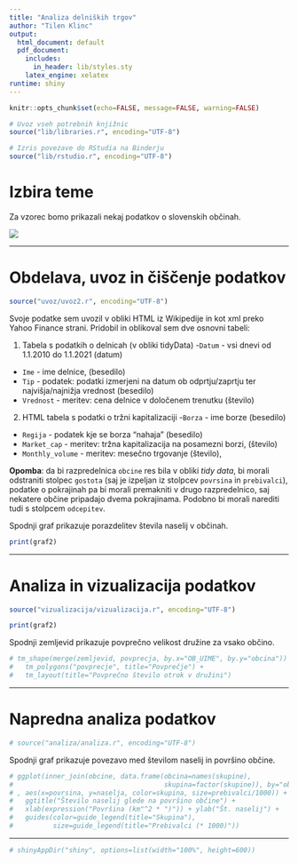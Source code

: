 ```yaml
---
title: "Analiza delniških trgov"
author: "Tilen Klinc"
output:
  html_document: default
  pdf_document:
    includes:
      in_header: lib/styles.sty
    latex_engine: xelatex
runtime: shiny
---
```


```r
knitr::opts_chunk$set(echo=FALSE, message=FALSE, warning=FALSE)

# Uvoz vseh potrebnih knjižnic
source("lib/libraries.r", encoding="UTF-8")
```

```r
# Izris povezave do RStudia na Binderju
source("lib/rstudio.r", encoding="UTF-8")
```

# Izbira teme

Za vzorec bomo prikazali nekaj podatkov o slovenskih občinah.

![](slike/cute_dog.jpg)

***

# Obdelava, uvoz in čiščenje podatkov

```r
source("uvoz/uvoz2.r", encoding="UTF-8")
```

Svoje podatke sem uvozil v obliki HTML iz Wikipedije in kot xml preko Yahoo Finance strani.
Pridobil in oblikoval sem dve osnovni tabeli:


1. Tabela s podatkih o delnicah (v obliki tidyData)
  -`Datum` - vsi dnevi od 1.1.2010 do 1.1.2021 (datum)
  - `Ime` - ime delnice, (besedilo)
  - `Tip` - podatek: podatki izmerjeni na datum ob odprtju/zaprtju ter najvišja/najnižja vrednost (besedilo)
  - `Vrednost` - meritev: cena delnice v določenem trenutku (število)

2. HTML tabela s podatki o tržni kapitalizaciji
  -`Borza` - ime borze (besedilo)
  - `Regija` - podatek kje se borza "nahaja" (besedilo)
  - `Market_cap` - meritev: tržna kapitalizacija na posamezni borzi, (število)
  - `Monthly_volume` - meritev: mesečno trgovanje (število),

**Opomba**: da bi razpredelnica `obcine` res bila v obliki *tidy data*, bi morali odstraniti stolpec `gostota` (saj je izpeljan iz stolpcev `povrsina` in `prebivalci`), podatke o pokrajinah pa bi morali premakniti v drugo razpredelnico, saj nekatere občine pripadajo dvema pokrajinama. Podobno bi morali narediti tudi s stolpcem `odcepitev`.

Spodnji graf prikazuje porazdelitev števila naselij v občinah.

```r
print(graf2)
```

***

# Analiza in vizualizacija podatkov

```r
source("vizualizacija/vizualizacija.r", encoding="UTF-8")
```

```r
print(graf2)
```

Spodnji zemljevid prikazuje povprečno velikost družine za vsako občino.

```r
# tm_shape(merge(zemljevid, povprecja, by.x="OB_UIME", by.y="obcina")) +
#   tm_polygons("povprecje", title="Povprečje") +
#   tm_layout(title="Povprečno število otrok v družini")
```

***

# Napredna analiza podatkov

```r
# source("analiza/analiza.r", encoding="UTF-8")
```

Spodnji graf prikazuje povezavo med številom naselij in površino občine.

```r
# ggplot(inner_join(obcine, data.frame(obcina=names(skupine),
#                                      skupina=factor(skupine)), by="obcina")
# , aes(x=povrsina, y=naselja, color=skupina, size=prebivalci/1000)) + geom_point() +
#   ggtitle("Število naselij glede na površino občine") +
#   xlab(expression("Površina (km"^2 * ")")) + ylab("Št. naselij") +
#   guides(color=guide_legend(title="Skupina"),
#          size=guide_legend(title="Prebivalci (* 1000)"))
```

***

```r
# shinyAppDir("shiny", options=list(width="100%", height=600))
```
